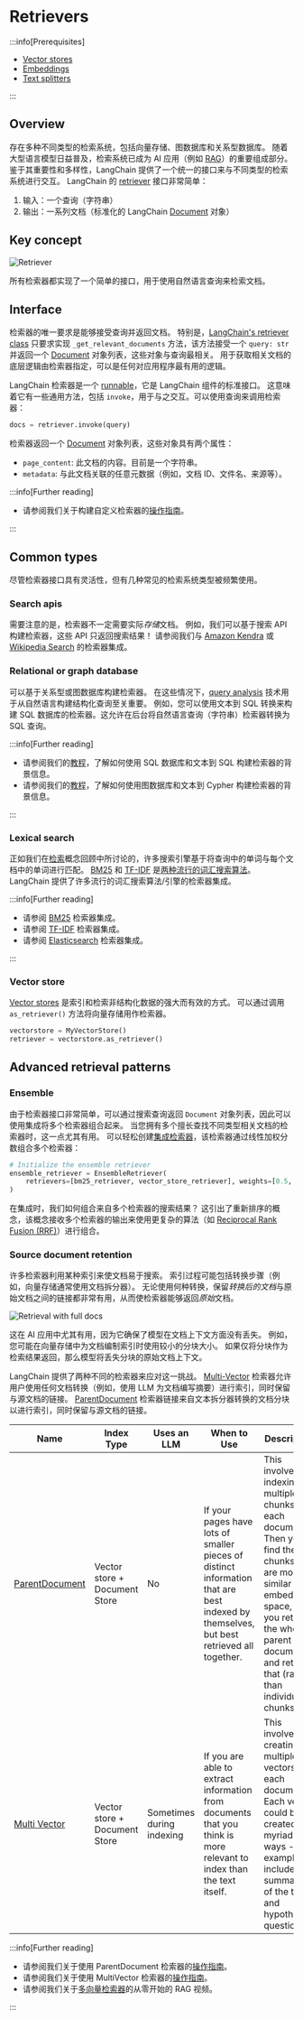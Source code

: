 # Retrievers

<span data-heading-keywords="retriever,retrievers"></span>

:::info[Prerequisites]

* [Vector stores](/docs/concepts/vectorstores/)
* [Embeddings](/docs/concepts/embedding_models/)
* [Text splitters](/docs/concepts/text_splitters/)

:::

## Overview

存在多种不同类型的检索系统，包括向量存储、图数据库和关系型数据库。
随着大型语言模型日益普及，检索系统已成为 AI 应用（例如 [RAG](/docs/concepts/rag/)）的重要组成部分。
鉴于其重要性和多样性，LangChain 提供了一个统一的接口来与不同类型的检索系统进行交互。
LangChain 的 [retriever](/docs/concepts/retrievers/) 接口非常简单：

1. 输入：一个查询（字符串）
2. 输出：一系列文档（标准化的 LangChain [Document](https://python.langchain.com/api_reference/core/documents/langchain_core.documents.base.Document.html) 对象）

## Key concept

![Retriever](/img/retriever_concept.png)
 
所有检索器都实现了一个简单的接口，用于使用自然语言查询来检索文档。

## Interface 

检索器的唯一要求是能够接受查询并返回文档。 
特别是，[LangChain's retriever class](https://python.langchain.com/api_reference/core/retrievers/langchain_core.retrievers.BaseRetriever.html#) 只要求实现 `_get_relevant_documents` 方法，该方法接受一个 `query: str` 并返回一个 [Document](https://python.langchain.com/api_reference/core/documents/langchain_core.documents.base.Document.html) 对象列表，这些对象与查询最相关。
用于获取相关文档的底层逻辑由检索器指定，可以是任何对应用程序最有用的逻辑。

LangChain 检索器是一个 [runnable](/docs/how_to/lcel_cheatsheet/)，它是 LangChain 组件的标准接口。 
这意味着它有一些通用方法，包括 `invoke`，用于与之交互。可以使用查询来调用检索器：

```python
docs = retriever.invoke(query)
```

检索器返回一个 [Document](https://python.langchain.com/api_reference/core/documents/langchain_core.documents.base.Document.html) 对象列表，这些对象具有两个属性：

* `page_content`: 此文档的内容。目前是一个字符串。
* `metadata`: 与此文档关联的任意元数据（例如，文档 ID、文件名、来源等）。 

:::info[Further reading]

* 请参阅我们关于构建自定义检索器的[操作指南](/docs/how_to/custom_retriever/)。

:::
 
## Common types

尽管检索器接口具有灵活性，但有几种常见的检索系统类型被频繁使用。

### Search apis

需要注意的是，检索器不一定需要实际*存储*文档。 
例如，我们可以基于搜索 API 构建检索器，这些 API 只返回搜索结果！ 
请参阅我们与 [Amazon Kendra](/docs/integrations/retrievers/amazon_kendra_retriever/) 或 [Wikipedia Search](/docs/integrations/retrievers/wikipedia/) 的检索器集成。 

### Relational or graph database

可以基于关系型或图数据库构建检索器。
在这些情况下，[query analysis](/docs/concepts/retrieval/) 技术用于从自然语言构建结构化查询至关重要。
例如，您可以使用文本到 SQL 转换来构建 SQL 数据库的检索器。这允许在后台将自然语言查询（字符串）检索器转换为 SQL 查询。

:::info[Further reading]

* 请参阅我们的[教程](/docs/tutorials/sql_qa/)，了解如何使用 SQL 数据库和文本到 SQL 构建检索器的背景信息。
* 请参阅我们的[教程](/docs/tutorials/graph/)，了解如何使用图数据库和文本到 Cypher 构建检索器的背景信息。

:::

### Lexical search

正如我们在[检索](/docs/concepts/retrieval/)概念回顾中所讨论的，许多搜索引擎基于将查询中的单词与每个文档中的单词进行匹配。 
[BM25](https://en.wikipedia.org/wiki/Okapi_BM25#:~:text=BM25%20is%20a%20bag%2Dof,slightly%20different%20components%20and%20parameters.) 和 [TF-IDF](https://en.wikipedia.org/wiki/Tf%E2%80%93idf) 是[两种流行的词汇搜索算法](https://cameronrwolfe.substack.com/p/the-basics-of-ai-powered-vector-search?utm_source=profile&utm_medium=reader2)。
LangChain 提供了许多流行的词汇搜索算法/引擎的检索器集成。

:::info[Further reading]

* 请参阅 [BM25](/docs/integrations/retrievers/bm25/) 检索器集成。
* 请参阅 [TF-IDF](/docs/integrations/retrievers/tf_idf/) 检索器集成。
* 请参阅 [Elasticsearch](/docs/integrations/retrievers/elasticsearch_retriever/) 检索器集成。

::: 

### Vector store 

[Vector stores](/docs/concepts/vectorstores/) 是索引和检索非结构化数据的强大而有效的方式。 
可以通过调用 `as_retriever()` 方法将向量存储用作检索器。

```python
vectorstore = MyVectorStore()
retriever = vectorstore.as_retriever()
```

## Advanced retrieval patterns

### Ensemble 

由于检索器接口非常简单，可以通过搜索查询返回 `Document` 对象列表，因此可以使用集成将多个检索器组合起来。
当您拥有多个擅长查找不同类型相关文档的检索器时，这一点尤其有用。
可以轻松创建[集成检索器](/docs/how_to/ensemble_retriever/)，该检索器通过线性加权分数组合多个检索器：

```python
# Initialize the ensemble retriever
ensemble_retriever = EnsembleRetriever(
    retrievers=[bm25_retriever, vector_store_retriever], weights=[0.5, 0.5]
)
```

在集成时，我们如何组合来自多个检索器的搜索结果？ 
这引出了重新排序的概念，该概念接收多个检索器的输出来使用更复杂的算法（如 [Reciprocal Rank Fusion (RRF)](https://plg.uwaterloo.ca/~gvcormac/cormacksigir09-rrf.pdf)）进行组合。

### Source document retention 

许多检索器利用某种索引来使文档易于搜索。
索引过程可能包括转换步骤（例如，向量存储通常使用文档拆分器）。 
无论使用何种转换，保留*转换后的文档*与原始文档之间的链接都非常有用，从而使检索器能够返回*原始*文档。

![Retrieval with full docs](/img/retriever_full_docs.png)

这在 AI 应用中尤其有用，因为它确保了模型在文档上下文方面没有丢失。
例如，您可能在向量存储中为文档编制索引时使用较小的分块大小。 
如果仅将分块作为检索结果返回，那么模型将丢失分块的原始文档上下文。 

LangChain 提供了两种不同的检索器来应对这一挑战。 
[Multi-Vector](/docs/how_to/multi_vector/) 检索器允许用户使用任何文档转换（例如，使用 LLM 为文档编写摘要）进行索引，同时保留与源文档的链接。 
[ParentDocument](/docs/how_to/parent_document_retriever/) 检索器链接来自文本拆分器转换的文档分块以进行索引，同时保留与源文档的链接。 

| Name                                                      | Index Type                    | Uses an LLM               | When to Use                                                                                                                             | Description                                                                                                                                                                                                              |
|-----------------------------------------------------------|-------------------------------|---------------------------|-----------------------------------------------------------------------------------------------------------------------------------------|--------------------------------------------------------------------------------------------------------------------------------------------------------------------------------------------------------------------------|
| [ParentDocument](/docs/how_to/parent_document_retriever/) | Vector store + Document Store | No                        | If your pages have lots of smaller pieces of distinct information that are best indexed by themselves, but best retrieved all together. | This involves indexing multiple chunks for each document. Then you find the chunks that are most similar in embedding space, but you retrieve the whole parent document and return that (rather than individual chunks). |
| [Multi Vector](/docs/how_to/multi_vector/)                | Vector store + Document Store | Sometimes during indexing | If you are able to extract information from documents that you think is more relevant to index than the text itself.                    | This involves creating multiple vectors for each document. Each vector could be created in a myriad of ways - examples include summaries of the text and hypothetical questions.                                         |

:::info[Further reading]

* 请参阅我们关于使用 ParentDocument 检索器的[操作指南](/docs/how_to/parent_document_retriever/)。
* 请参阅我们关于使用 MultiVector 检索器的[操作指南](/docs/how_to/multi_vector/)。
* 请参阅我们关于[多向量检索器](https://youtu.be/gTCU9I6QqCE?feature=shared)的从零开始的 RAG 视频。

:::
